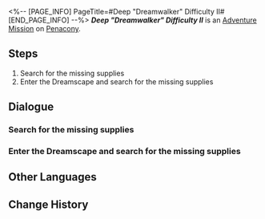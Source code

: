 <%-- [PAGE_INFO]
PageTitle=#Deep "Dreamwalker" Difficulty II#
[END_PAGE_INFO] --%>
{{Stub|Dialogue.}}
{{Mission Infobox
|id            = 8020201
|title         = 
|image         = <!--Mission Deep "Dreamwalker" Difficulty II.png-->
|type          = Adventure
|event_name    = 
|chapter       = 
|requirements  = {{subst:void|<!--Unknown: {"Type":"Manual"}-->}}
|summary       = <!--official mission summary from Fate's Atlas-->
|characters    = Trailblazer
|startLocation = [[Penacony]] - [[Deep "Dreamwalker" Difficulty II]]
|world         = Penacony
|area          = Deep "Dreamwalker" Difficulty II
|prev          = 
|next          = 
|rewards       = 
}}
'''''Deep "Dreamwalker" Difficulty II''''' is an [[Adventure Mission]] on [[Penacony]].

==Steps==
# Search for the missing supplies
# Enter the Dreamscape and search for the missing supplies

<!--
==Gameplay Notes==

--><!--
==Trial Character==

-->
==Dialogue==
{{Stub Dialogue}}

===Search for the missing supplies===
{{Mission Description|type=adventure|location=Deep "Dreamwalker" Difficulty II|The chaotic Dreamscape has swept away the supplies Dreamville relies upon to survive. You have to enter the dream and recover all of them.}}
{{Dialogue Start}}
:{{tx}}
{{Dialogue End}}

===Enter the Dreamscape and search for the missing supplies===
{{Dialogue Start}}
:{{tx}}
{{Dialogue End}}

==Other Languages==
{{Other Languages
|en   = Deep "Dreamwalker" Difficulty II
|zhs  = 深层「梦客漫步」难度II
|zht  = 深層「夢客漫步」難度II
|ja   = 深層夢境「ドリームウォーク」難易度II
|ko   = 깊은 층 「꿈꾸는 자의 산책」 난이도 II
|es   = Sonambulismo profundo, dificultad&nbsp;II
|fr   = Profondeurs&nbsp;: «&nbsp;Marche-rêve&nbsp;» difficulté&nbsp;II
|ru   = Нижний мир: Сновидец II
|th   = "ย่างก้าวของคนช่างฝัน" ชั้นลึก ระดับความยาก II
|vi   = "Khách Mộng Dạo Bước" Tầng Sâu - Độ Khó II
|de   = Tief „Traumwandler“ Schwierigkeitsgrad II
|id   = "Pejalan Mimpi" yang Dalam: Tingkat Kesulitan II
|pt   = "Caminhante dos Sonhos" Profundo Dificuldade II
}}

==Change History==
{{Change History|2.0}}
